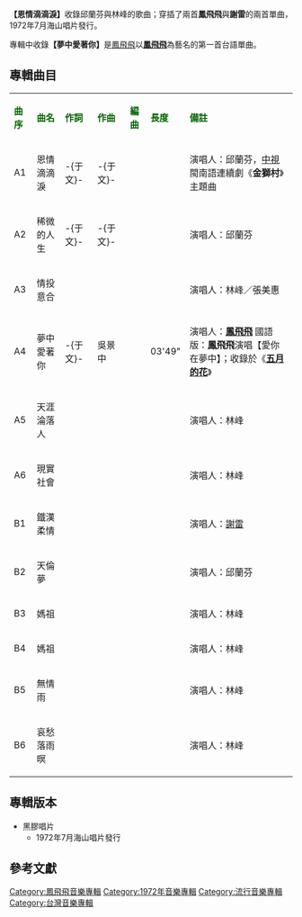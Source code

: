 {{Infobox album <!-- See Wikipedia:WikiProject_Albums -->
| name       = 恩情滴滴淚
| type       = 合輯
| artist     = 
| cover      = 
| released   = 1972年7月
| genre      = [[國語流行音樂|國語流行音樂]]
| length     = 
| label      = 海山唱片
<!-- 未知參數 | number     = TKL-1045 -->
| producer   = 
| prev_title = [[五月的花|五月的花]]
| prev_year  = 1972 <!-- 6月 -->
| next_title = [[小鳳阿姨|小鳳阿姨]]
| next_year  = 1972 <!-- 7月 -->
}}
'''【恩情滴滴淚】'''收錄邱蘭芬與林峰的歌曲；穿插了兩首'''鳳飛飛'''與'''謝雷'''的兩首單曲， 1972年7月海山唱片發行。


專輯中收錄'''【夢中愛著你】'''是[[鳳飛飛|鳳飛飛]]以'''[[鳳飛飛|鳳飛飛]]'''為藝名的第一首台語單曲。

==專輯曲目==
{| class="wikitable"
|-
| <font color=darkgreen>'''曲序'''</font> || <font color=darkgreen>'''曲名'''</font> || <font color=darkgreen>'''作詞'''</font> || <font color=darkgreen>'''作曲'''</font> || <font color=darkgreen>'''編曲'''</font>|| <font color=darkgreen>'''長度'''</font>  || <font color=darkgreen>'''備註'''</font>
|-
| A1||恩情滴滴淚||-{于文}- ||-{于文}- || ||  ||演唱人：邱蘭芬，[[中視|中視]]閩南語連續劇《'''金獅村'''》主題曲
|-
|A2||稀微的人生||-{于文}- ||-{于文}- || ||  ||演唱人：邱蘭芬
|-
| A3 ||情投意合  || || || ||  ||演唱人：林峰／張美惠
|-
| A4 ||夢中愛著你||-{于文}- ||吳景中|| || 03'49" ||演唱人：'''[[鳳飛飛|鳳飛飛]]'''
國語版：'''鳳飛飛'''演唱【愛你在夢中】；收錄於《'''[[五月的花|五月的花]]'''》
|-
| A5 ||天涯淪落人|| || || ||  ||演唱人：林峰
|-
| A6 ||現實社會|| || || ||  ||演唱人：林峰
|-
|B1 ||鐵漢柔情|| || ||  ||||演唱人：[[謝雷|謝雷]]
|-
| B2 ||天倫夢|| || ||  ||||演唱人：邱蘭芬
|-
| B3 ||媽祖|| || ||  ||||演唱人：林峰
|-
| B4||媽祖|| || ||  ||||演唱人：林峰
|-
| B5||無情雨|| || ||  ||||演唱人：林峰
|-
| B6||哀愁落雨暝|| || ||  ||||演唱人：林峰
|}

== 專輯版本 ==
*黑膠唱片
**1972年7月海山唱片發行


==參考文獻==
{{reflist}}
[[Category:鳳飛飛音樂專輯|Category:鳳飛飛音樂專輯]]
[[Category:1972年音樂專輯|Category:1972年音樂專輯]]
[[Category:流行音樂專輯|Category:流行音樂專輯]]
[[Category:台灣音樂專輯|Category:台灣音樂專輯]]